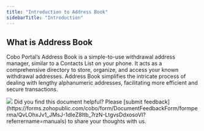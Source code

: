 ```yaml
---
title: "Introduction to Address Book"
sidebarTitle: "Introduction"
---
```


## What is Address Book

Cobo Portal’s Address Book is a simple-to-use withdrawal address manager, similar to a Contacts List on your phone. It acts as a comprehensive directory to store, organize, and access your known withdrawal addresses. Address Book simplifies the intricate process of dealing with lengthy alphanumeric addresses, facilitating more efficient and secure transactions.

<img src="/en/images/address-book/what-is-address-book.png" className="screenshot_full_screen"/>
<Tip>Did you find this document helpful? Please [submit feedback](https://forms.zohopublic.com/cobo/form/DocumentFeedbackForm/formperma/QvLOhxJv1_JMsJ-1dleZ8Itb_7rzN-LtgvsDdxosoVI?referrername=manuals) to share your thoughts with us.</Tip>
